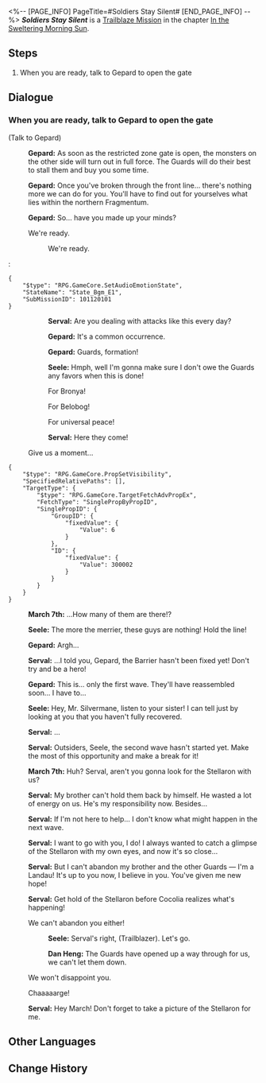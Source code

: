<%-- [PAGE_INFO]
PageTitle=#Soldiers Stay Silent#
[END_PAGE_INFO] --%>
{{Stub|Dialogue.}}
{{Mission Infobox
|id            = 1011201
|title         = 
|image         = {{subst:void|<!--$UPLOAD:<<SpriteOutput/Chronicle/1011201_f.png>-<Mission Soldiers Stay Silent Stelle.png>-<Fate's Atlas Images>>-->}}{{subst:void|<!--$UPLOAD:<<SpriteOutput/Chronicle/1011201_m.png>-<Mission Soldiers Stay Silent Caelus.png>-<Fate's Atlas Images>>-->}}
<gallery>
Mission Soldiers Stay Silent Stelle.png|Stelle
Mission Soldiers Stay Silent Caelus.png|Caelus
</gallery>
|type          = Trailblaze
|event_name    = 
|chapter       = In the Sweltering Morning Sun
|requirements  = [[Trailblaze Mission]] ''[[Young Guard]]'' completed
|summary       = With the help of Gepard and Serval, you finally arrive at the most treacherous Fragmentum in Belobog, the Corridor of Fading Echoes.
|characters    = Dan Heng; Gepard; March 7th; Seele; Serval; Trailblazer
|startLocation = [[Jarilo-VI]] - [[Silvermane Guard Restricted Zone]]
|world         = Jarilo-VI
|area          = Silvermane Guard Restricted Zone
|prev          = Young Guard
|next          = The Stars Are Cold Toys
|rewards       = 
}}
'''''Soldiers Stay Silent''''' is a [[Trailblaze Mission]] in the chapter [[In the Sweltering Morning Sun]].

==Steps==
# When you are ready, talk to Gepard to open the gate

<!--
==Gameplay Notes==

--><!--
==Trial Character==

-->
==Dialogue==
{{Stub Dialogue}}

===When you are ready, talk to Gepard to open the gate{{subst:void|<!--101120101-->}}===
{{Mission Description|type=trailblaze|location=Silvermane Guard Restricted Zone|Thanks to your time on Jarilo-VI, you have mastered the art of persuasion. The Supreme Guardian's most loyal Captain is now on your side... It's a pity that he cannot go with you and witness what awaits Belobog.<br />Gepard is guarding the gate to the Fragmentum. He and his best guards will form up and clear the way for you once you are ready.}}
{{Dialogue Start}}

;(Talk to Gepard)
:{{A|VO chapter1 8 gepard 201.ogg}} '''Gepard:''' As soon as the restricted zone gate is open, the monsters on the other side will turn out in full force. The Guards will do their best to stall them and buy you some time.
:{{A|VO chapter1 8 gepard 202.ogg}} '''Gepard:''' Once you've broken through the front line... there's nothing more we can do for you. You'll have to find out for yourselves what lies within the northern Fragmentum.
:{{A|VO chapter1 8 gepard 203.ogg}} '''Gepard:''' So... have you made up your minds?
:{{DIcon|Arrow}} We're ready.
::We're ready.
::{{tx}}
::<!--1-second delay-->
:<pre>{
	"$type": "RPG.GameCore.SetAudioEmotionState",
	"StateName": "State_Bgm_E1",
	"SubMissionID": 101120101
}</pre>
::{{A|VO chapter1 8 serval 201.ogg}} '''Serval:''' Are you dealing with attacks like this every day?
::{{A|VO chapter1 8 gepard 206.ogg}} '''Gepard:''' It's a common occurrence.
::{{A|VO chapter1 8 gepard 207.ogg}} '''Gepard:''' Guards, formation!
::{{A|VO chapter1 8 seele 201.ogg}} '''Seele:''' Hmph, well I'm gonna make sure I don't owe the Guards any favors when this is done!
::{{DIcon|Arrow}} For Bronya!
::{{DIcon|Arrow}} For Belobog!
::{{DIcon|Arrow}} For universal peace!
::{{A|VO chapter1 8 serval 202.ogg}} '''Serval:''' Here they come!
::{{tx}}
:{{DIcon|Exit}} Give us a moment...
<pre>{
	"$type": "RPG.GameCore.PropSetVisibility",
	"SpecifiedRelativePaths": [],
	"TargetType": {
		"$type": "RPG.GameCore.TargetFetchAdvPropEx",
		"FetchType": "SinglePropByPropID",
		"SinglePropID": {
			"GroupID": {
				"fixedValue": {
					"Value": 6
				}
			},
			"ID": {
				"fixedValue": {
					"Value": 300002
				}
			}
		}
	}
}</pre>
:{{A|VO chapter1 8 mar7th 201.ogg}} '''March 7th:''' ...How many of them are there!?
:{{A|VO chapter1 8 seele 202.ogg}} '''Seele:''' The more the merrier, these guys are nothing! Hold the line!
:{{A|VO chapter1 8 gepard 209.ogg}} '''Gepard:''' Argh...
:{{A|VO chapter1 8 serval 203.ogg}} '''Serval:''' ...I told you, Gepard, the Barrier hasn't been fixed yet! Don't try and be a hero!
:{{A|VO chapter1 8 gepard 210.ogg}} '''Gepard:''' This is... only the first wave. They'll have reassembled soon... I have to...
:{{A|VO chapter1 8 seele 203.ogg}} '''Seele:''' Hey, Mr. Silvermane, listen to your sister! I can tell just by looking at you that you haven't fully recovered.
:{{A|VO chapter1 8 serval 204.ogg}} '''Serval:''' ...
:{{A|VO chapter1 8 serval 205.ogg}} '''Serval:''' Outsiders, Seele, the second wave hasn't started yet. Make the most of this opportunity and make a break for it!
:{{A|VO chapter1 8 mar7th 202.ogg}} '''March 7th:''' Huh? Serval, aren't you gonna look for the Stellaron with us?
:{{A|VO chapter1 8 serval 206.ogg}} '''Serval:''' My brother can't hold them back by himself. He wasted a lot of energy on us. He's my responsibility now. Besides...
:{{A|VO chapter1 8 serval 207.ogg}} '''Serval:''' If I'm not here to help... I don't know what might happen in the next wave.
:{{A|VO chapter1 8 serval 208.ogg}} '''Serval:''' I want to go with you, I do! I always wanted to catch a glimpse of the Stellaron with my own eyes, and now it's so close...
:{{A|VO chapter1 8 serval 209.ogg}} '''Serval:''' But I can't abandon my brother and the other Guards &mdash; I'm a Landau! It's up to you now, I believe in you. You've given me new hope!
:{{A|VO chapter1 8 serval 210.ogg}} '''Serval:''' Get hold of the Stellaron before Cocolia realizes what's happening!
:{{DIcon|Arrow}} We can't abandon you either!
::{{A|VO chapter1 8 seele 204 m.ogg}} {{A|VO chapter1 8 seele 204 f.ogg}} '''Seele:''' Serval's right, (Trailblazer). Let's go.
::{{A|VO chapter1 8 danheng 201.ogg}} '''Dan Heng:''' The Guards have opened up a way through for us, we can't let them down.
:{{DIcon|Arrow}} We won't disappoint you.
:{{DIcon|Arrow}} Chaaaaarge!
:{{A|VO chapter1 8 serval 211.ogg}} '''Serval:''' Hey March! Don't forget to take a picture of the Stellaron for me.
:{{tx}}
:{{tx}}
{{Dialogue End}}

==Other Languages==
{{Other Languages
|en   = Soldiers Stay Silent
|zhs  = 兵士们默默无言
|zht  = 兵士們默默無言
|ja   = 無言の兵士たち
|ko   = 침묵하는 병사들
|es   = El silencio de los soldados
|fr   = Le silence des soldats
|ru   = Отставить разговоры в строю
|th   = เหล่าทหารที่แสนเงียบงัน
|vi   = Các Binh Sĩ Trầm Lặng Không Lời
|de   = Soldaten bleiben still
|id   = Prajurit Diam Seribu Bahasa
|pt   = Soldados Ficam em Silêncio
}}

==Change History==
{{Change History|1.0}}
